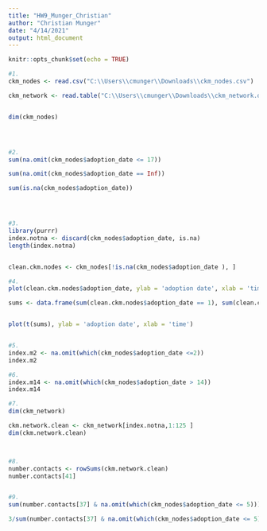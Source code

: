 ---
title: "HW9_Munger_Christian"
author: "Christian Munger"
date: "4/14/2021"
output: html_document
---

```{r setup, include=FALSE}
knitr::opts_chunk$set(echo = TRUE)
```


```{r}

#1.
ckm_nodes <- read.csv("C:\\Users\\cmunger\\Downloads\\ckm_nodes.csv")

ckm_network <- read.table("C:\\Users\\cmunger\\Downloads\\ckm_network.dat")


dim(ckm_nodes)




#2.
sum(na.omit(ckm_nodes$adoption_date <= 17))

sum(na.omit(ckm_nodes$adoption_date == Inf))

sum(is.na(ckm_nodes$adoption_date))




#3.
library(purrr)
index.notna <- discard(ckm_nodes$adoption_date, is.na)
length(index.notna)


clean.ckm.nodes <- ckm_nodes[!is.na(ckm_nodes$adoption_date ), ]

#4.
plot(clean.ckm.nodes$adoption_date, ylab = 'adoption date', xlab = 'time')

sums <- data.frame(sum(clean.ckm.nodes$adoption_date == 1), sum(clean.ckm.nodes$adoption_date == 2),sum(clean.ckm.nodes$adoption_date == 3),sum(clean.ckm.nodes$adoption_date == 4),sum(clean.ckm.nodes$adoption_date == 5),sum(clean.ckm.nodes$adoption_date == 6),sum(clean.ckm.nodes$adoption_date == 7),sum(clean.ckm.nodes$adoption_date == 8),sum(clean.ckm.nodes$adoption_date == 9),sum(clean.ckm.nodes$adoption_date == 10),sum(clean.ckm.nodes$adoption_date == 11),sum(clean.ckm.nodes$adoption_date == 12),sum(clean.ckm.nodes$adoption_date == 13),sum(clean.ckm.nodes$adoption_date == 14),sum(clean.ckm.nodes$adoption_date == 15),sum(clean.ckm.nodes$adoption_date == 16),sum(clean.ckm.nodes$adoption_date == 17))


plot(t(sums), ylab = 'adoption date', xlab = 'time')


#5.
index.m2 <- na.omit(which(ckm_nodes$adoption_date <=2))
index.m2

#6.
index.m14 <- na.omit(which(ckm_nodes$adoption_date > 14))
index.m14

#7.
dim(ckm_network)

ckm.network.clean <- ckm_network[index.notna,1:125 ]
dim(ckm.network.clean)



#8.
number.contacts <- rowSums(ckm.network.clean)
number.contacts[41]


#9.
sum(number.contacts[37] & na.omit(which(ckm_nodes$adoption_date <= 5)))

3/sum(number.contacts[37] & na.omit(which(ckm_nodes$adoption_date <= 5)))

```

